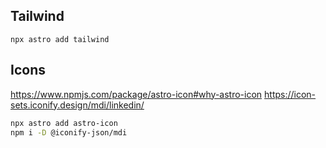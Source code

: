 ## Tailwind

`npx astro add tailwind`



## Icons

https://www.npmjs.com/package/astro-icon#why-astro-icon
https://icon-sets.iconify.design/mdi/linkedin/


```bash
npx astro add astro-icon
npm i -D @iconify-json/mdi


```


